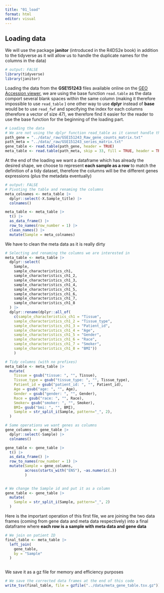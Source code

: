 ```yaml
---
title: "01_load"
format: html
editor: visual
---
```


## Loading data

We will use the package **janitor** (introduced in the R4DS2e book) in addition to the tidyverse as it will allow us to handle the duplicate names for the columns in the data)

```r
# output: FALSE
library(tidyverse)
library(janitor)
```

Loading the data from the **GSE151243** files available online on the [GEO Accession viewer](https://www.ncbi.nlm.nih.gov/geo/query/acc.cgi?acc=GSE151243), we are using the base function `read.table` as the data comport several blank spaces within the same column (making it therefore impossible to use `read_table` ) one other way to use **dplyr** instead of **base** would be to use `read_fwf` and specifying the index for each columns (therefore a vector of size 47), we therefore find it easier for the reader to use the base function for the beginning of the loading part.

```r
# Loading the data
# We are not using the dplyr function read_table as it cannot handle the blank spaces inside some columns
path_gene = "../data/_raw/GSE151243_Raw_gene_counts_matrix.txt"
path_meta = "../data/_raw/GSE151243_series_matrix.txt"
gene_table <- read.table(path_gene, header = TRUE)
meta_table <- read.table(path_meta, skip = 33, fill = TRUE, header = TRUE)
```

At the end of the loading we want a dataframe which has already the desired shape, we choose to represent **each sample as a row** to match the definition of a tidy dataset, therefore the columns will be the different genes expressions (plus the metadata eventually)

```r
# output: FALSE
# Pivoting the table and renaming the columns
meta_colnames <- meta_table |>
  dplyr::select(-X.Sample_title) |>
  colnames()

meta_table <- meta_table |>
  t() |>
  as_data_frame() |>
  row_to_names(row_number = 1) |>
  clean_names() |>
  mutate(Sample = meta_colnames)
```

We have to clean the meta data as it is really dirty

```r
# Selecting and renaming the columns we are interested in
meta_table <- meta_table |>
  dplyr::select(
    Sample, 
    sample_characteristics_ch1,
    sample_characteristics_ch1_2,
    sample_characteristics_ch1_3,
    sample_characteristics_ch1_4,
    sample_characteristics_ch1_5,
    sample_characteristics_ch1_6,
    sample_characteristics_ch1_7,
    sample_characteristics_ch1_8
  ) |>
  dplyr::rename(dplyr::all_of(
    c(sample_characteristics_ch1 = "Tissue",
    sample_characteristics_ch1_2 = "Tissue_type",
    sample_characteristics_ch1_3 = "Patient_id",
    sample_characteristics_ch1_4 = "Age", 
    sample_characteristics_ch1_5 = "Gender",
    sample_characteristics_ch1_6 = "Race",
    sample_characteristics_ch1_7 = "Smoker",
    sample_characteristics_ch1_8 = "BMI"))
    )

```

```r
# Tidy columns (with no prefixes)
meta_table <- meta_table |>
  mutate(
    Tissue = gsub("tissue: ", "", Tissue),
    Tissue_type = gsub("tissue_type: ", "", Tissue_type),
    Patient_id = gsub("patient_id: ", "", Patient_id),
    Age = gsub("age: ", "", Age),
    Gender = gsub("gender: ", "", Gender),
    Race = gsub("race: ", "", Race),
    Smoker= gsub("smoker: ", "", Smoker),
    BMI= gsub("bmi: ", "", BMI),
    Sample = str_split_i(Sample, pattern="_", 2),
  )
```

```r
# Same operations we want genes as columns
gene_columns <- gene_table |>
  dplyr::select(-Sample) |>
  colnames()

gene_table <- gene_table |>
  t() |>
  as_data_frame() |>
  row_to_names(row_number = 1) |>
  mutate(Sample = gene_columns,
         across(starts_with("ENS"), ~as.numeric(.))
         )
  
```

```r
# We change the Sample id and put it as a column
gene_table <- gene_table |>
  mutate(
    Sample = str_split_i(Sample, pattern="_", 2)
  )
```

Here is the important operation of this first file, we are joining the two data frames (coming from gene data and meta data respectively) into a final dataframe where **each row is a sample with meta data and gene data**

```r
# We join on patient ID
final_table <- meta_table |>
  left_join(
    gene_table,
    by = "Sample"
  )
    
```

We save it as a gz file for memory and efficiency purposes

```r
# We save the corrected data frames at the end of this code
write_tsv(final_table, file = gzfile("../data/meta_gene_table.tsv.gz"))
```
